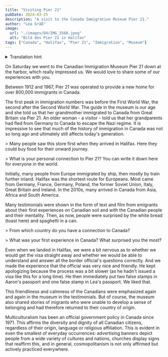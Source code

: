 ```yaml
---
title: "Visiting Pier 21"
pubDate: 2024-03-25
description: "A visit to the Canada Immigration Museum Pier 21."
author: "Lea Gräß"
image:
  url: "./images/04/IMG_3568.jpeg"
  alt: "Bild des Pier 21 in Halifax"
tags: ["Canada", "Halifax", "Pier 21", "Immigration", "Museum"]
---
```



<details>
  <summary>Translation hint</summary>
  We implemented the English version of this blog for you in June. We will publish
  all new blog entries also in English. Every entry before Jun 24th 2024 is automatically
  translated through DeepL. So please apologize if the translation is not perfect.
  If you want to read the original German entry, please switch to the German version
  of our blog.
</details>

On Saturday we went to the Canadian Immigration Museum Pier 21 down at the harbor, which really impressed us. We would love to share some of our experiences with you.

<DirectusImage assetId="30e678e3-aac2-41c3-80b0-a3af0c85ce5f" />

Between 1912 and 1967, Pier 21 was operated to provide a new home for over 800,000 immigrants in Canada.

The first peak in immigration numbers was before the First World War, the second after the Second World War. The guide in the museum is our age and she told us that her grandmother immigrated to Canada from Great Britain via Pier 21. An older woman - a visitor - told us that her grandparents had fled from Germany to Canada to escape the Nazi regime. It is impressive to see that much of the history of immigration in Canada was not so long ago and ultimately still affects today's generation.

<DirectusImage assetId="f72257f0-8488-4167-b635-891eee840b81" />> Many people
saw this store first when they arrived in Halifax. Here they could buy food for
their onward journey.

<DirectusImage assetId="e3a8d55a-6499-4b17-8b76-be9db96d3904" />> What is your
personal connection to Pier 21? You can write it down here for everyone in the
world.

Initially, many people from Europe immigrated by ship, then mostly by train further inland. Halifax was the shortest route for Europeans. Most came from Germany, France, Germany, Poland, the former Soviet Union, Italy, Great Britain and Ireland. In the 2010s, many arrived in Canada from Asia, Africa and South America.

Many testimonials were shown in the form of text and film from emigrants about their first experiences on Canadian soil and with the Canadian people and their mentality. Then, as now, people were surprised by the white bread (toast here) and spaghetti in a can.

<DirectusImage assetId="d2bef2ab-e8fe-4517-a3d3-aa6a8bfe1fb0" />> From which
country do you have a connection to Canada?

<DirectusImage assetId="64b2db29-6de3-4ff7-8bbb-0bfec22b5332" />> What was your
first experience in Canada? What surprised you the most?

Even when we landed in Halifax, we were a bit nervous as to whether we would get the visa straight away and whether we would be able to understand and answer all the border official's questions correctly. And we made the experience that the official was very nice and friendly. He kept apologizing because the process was a bit slower (as he hadn't issued a visa like this for a long time). He then immediately put two false stamps in Aaron's passport and one false stamp in Lea's passport. We liked that.

This friendliness and calmness of the Canadians were emphasized again and again in the museum in the testimonials. But of course, the museum also shared stories of migrants who were unable to develop a sense of belonging and had therefore returned to their country of origin.

<DirectusImage assetId="c1286167-5320-4cb4-9a76-f54d43507b90" />

Multiculturalism has been an official government policy in Canada since 1971. This affirms the diversity and dignity of all Canadian citizens, regardless of their origin, language or religious affiliation. This is evident in even the smallest of everyday occurrences: advertising banners depict people from a wide variety of cultures and nations, churches display signs that reaffirm this, and in general, cosmopolitanism is not only affirmed but actively practiced everywhere.

<DirectusImage assetId="34e2d144-13c1-4b18-af82-b2d09babf13f" />
<DirectusImage assetId="c110ec15-2198-444a-96e9-8ab45b4e2400" />
